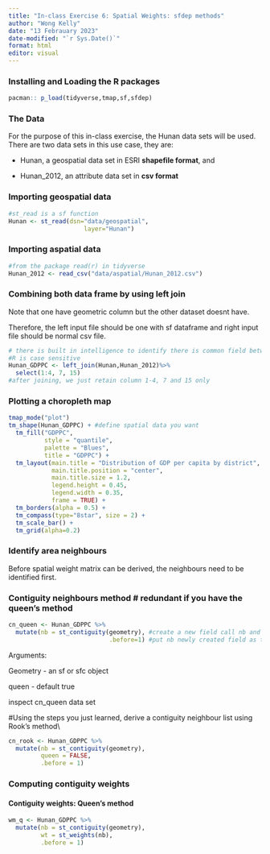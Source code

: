 ```yaml
---
title: "In-class Exercise 6: Spatial Weights: sfdep methods"
author: "Wong Kelly"
date: "13 Febrauary 2023"
date-modified: "`r Sys.Date()`"
format: html
editor: visual
---
```


### Installing and Loading the R packages

```r
pacman:: p_load(tidyverse,tmap,sf,sfdep)
```

### The Data

For the purpose of this in-class exercise, the Hunan data sets will be used. There are two data sets in this use case, they are:

-   Hunan, a geospatial data set in ESRI **shapefile format**, and

-   Hunan_2012, an attribute data set in **csv format**

### Importing geospatial data

```r
#st_read is a sf function
Hunan <- st_read(dsn="data/geospatial",
                     layer="Hunan")
```

### Importing aspatial data

```r
#from the package read(r) in tidyverse
Hunan_2012 <- read_csv("data/aspatial/Hunan_2012.csv") 
```

### Combining both data frame by using left join

Note that one have geometric column but the other dataset doesnt have.

Therefore, the left input file should be one with sf dataframe and right input file should be normal csv file.

```r
# there is built in intelligence to identify there is common field between the two data sets however, always check the dataset if the column name and data are similar to join
#R is case sensitive
Hunan_GDPPC <- left_join(Hunan,Hunan_2012)%>%
  select(1:4, 7, 15)
#after joining, we just retain column 1-4, 7 and 15 only
```

### Plotting a choropleth map

```r
tmap_mode("plot") 
tm_shape(Hunan_GDPPC) + #define spatial data you want
  tm_fill("GDPPC", 
          style = "quantile",
          palette = "Blues",
          title = "GDPPC") +
  tm_layout(main.title = "Distribution of GDP per capita by district",
            main.title.position = "center",
            main.title.size = 1.2,
            legend.height = 0.45,
            legend.width = 0.35,
            frame = TRUE) +
  tm_borders(alpha = 0.5) +
  tm_compass(type="8star", size = 2) +
  tm_scale_bar() +
  tm_grid(alpha=0.2)
```

### Identify area neighbours

Before spatial weight matrix can be derived, the neighbours need to be identified first.

### Contiguity neighbours method \# redundant if you have the queen's method

```r
cn_queen <- Hunan_GDPPC %>%
  mutate(nb = st_contiguity(geometry), #create a new field call nb and store the result of st_contiguity 
                            .before=1) #put nb newly created field as the first cloumn
```

Arguments:

Geometry - an sf or sfc object

queen - default true

inspect cn_queen data set

#Using the steps you just learned, derive a contiguity neighbour list using Rook's method\\

```r
cn_rook <- Hunan_GDPPC %>%
  mutate(nb = st_contiguity(geometry),
         queen = FALSE,
         .before = 1)
```

### Computing contiguity weights

#### Contiguity weights: Queen's method

```r
wm_q <- Hunan_GDPPC %>%
  mutate(nb = st_contiguity(geometry),
         wt = st_weights(nb),
         .before = 1)
```
